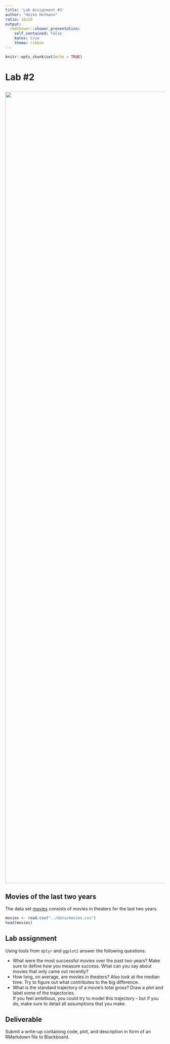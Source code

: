 ```yaml
---
title: 'Lab Assignment #2'
author: "Heike Hofmann"
ratio: 16x10
output:
  rmdshower::shower_presentation:
    self_contained: false
    katex: true
    theme: ribbon
---
```


```r
knitr::opts_chunk$set(echo = TRUE)
```

# Lab #2

## {.white}

<img src="images/movies-cropped.jpeg" width=2500 class="cover">


## Movies of the last two years

The data set [movies](../data/movies.csv) consists of movies in theaters for the last two years. 

```r
movies <- read.csv("../data/movies.csv")
head(movies)
```

## Lab assignment

Using tools from `dplyr` and `ggplot2` answer the following questions:

- What were the most successful movies over the past two years? Make sure to define how you measure success. What can you say about movies that only came out recently?
- How long, on average, are movies in theaters? Also look at the median time. Try to figure out what contributes to the big difference.
- What is the standard trajectory of a movie's total gross? Draw a plot and label some of the trajectories. <br>
If you feel ambitious, you could try to model this trajectory - but if you do, make sure to detail all assumptions that you make.

## Deliverable 

Submit a write-up containing code, plot, and description in form of an RMarkdown file to Blackboard. 


